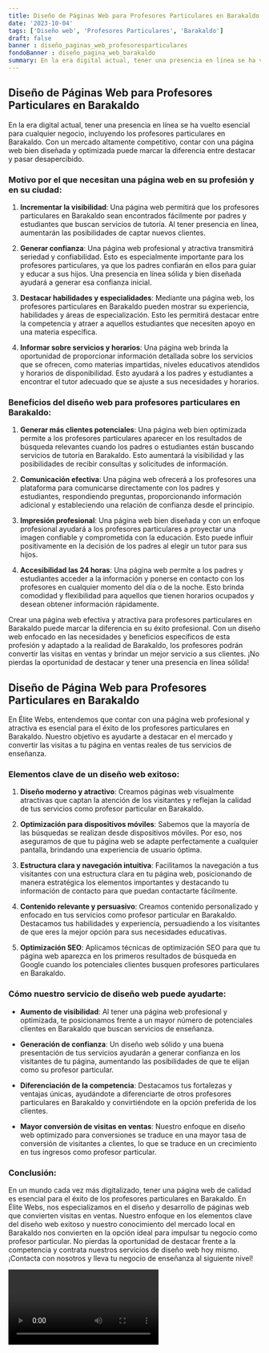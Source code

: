 ```yaml
---
title: Diseño de Páginas Web para Profesores Particulares en Barakaldo
date: '2023-10-04'
tags: ['Diseño web', 'Profesores Particulares', 'Barakaldo']
draft: false
banner : diseño_paginas_web_profesoresparticulares
fondoBanner : diseño_pagina_web_barakaldo
summary: En la era digital actual, tener una presencia en línea se ha vuelto esencial para cualquier negocio, incluyendo los profesores particulares en Barakaldo. Con un mercado altamente competitivo, contar con una página web bien diseñada y optimizada puede marcar la diferencia entre destacar y pasar desapercibido.
---
```


## Diseño de Páginas Web para Profesores Particulares en Barakaldo

En la era digital actual, tener una presencia en línea se ha vuelto esencial para cualquier negocio, incluyendo los profesores particulares en Barakaldo. Con un mercado altamente competitivo, contar con una página web bien diseñada y optimizada puede marcar la diferencia entre destacar y pasar desapercibido.

### Motivo por el que necesitan una página web en su profesión y en su ciudad:

1. **Incrementar la visibilidad**: Una página web permitirá que los profesores particulares en Barakaldo sean encontrados fácilmente por padres y estudiantes que buscan servicios de tutoría. Al tener presencia en línea, aumentarán las posibilidades de captar nuevos clientes.

2. **Generar confianza**: Una página web profesional y atractiva transmitirá seriedad y confiabilidad. Esto es especialmente importante para los profesores particulares, ya que los padres confiarán en ellos para guiar y educar a sus hijos. Una presencia en línea sólida y bien diseñada ayudará a generar esa confianza inicial.

3. **Destacar habilidades y especialidades**: Mediante una página web, los profesores particulares en Barakaldo pueden mostrar su experiencia, habilidades y áreas de especialización. Esto les permitirá destacar entre la competencia y atraer a aquellos estudiantes que necesiten apoyo en una materia específica.

4. **Informar sobre servicios y horarios**: Una página web brinda la oportunidad de proporcionar información detallada sobre los servicios que se ofrecen, como materias impartidas, niveles educativos atendidos y horarios de disponibilidad. Esto ayudará a los padres y estudiantes a encontrar el tutor adecuado que se ajuste a sus necesidades y horarios.

### Beneficios del diseño web para profesores particulares en Barakaldo:

1. **Generar más clientes potenciales**: Una página web bien optimizada permite a los profesores particulares aparecer en los resultados de búsqueda relevantes cuando los padres o estudiantes están buscando servicios de tutoría en Barakaldo. Esto aumentará la visibilidad y las posibilidades de recibir consultas y solicitudes de información.

2. **Comunicación efectiva**: Una página web ofrecerá a los profesores una plataforma para comunicarse directamente con los padres y estudiantes, respondiendo preguntas, proporcionando información adicional y estableciendo una relación de confianza desde el principio.

3. **Impresión profesional**: Una página web bien diseñada y con un enfoque profesional ayudará a los profesores particulares a proyectar una imagen confiable y comprometida con la educación. Esto puede influir positivamente en la decisión de los padres al elegir un tutor para sus hijos.

4. **Accesibilidad las 24 horas**: Una página web permite a los padres y estudiantes acceder a la información y ponerse en contacto con los profesores en cualquier momento del día o de la noche. Esto brinda comodidad y flexibilidad para aquellos que tienen horarios ocupados y desean obtener información rápidamente.

Crear una página web efectiva y atractiva para profesores particulares en Barakaldo puede marcar la diferencia en su éxito profesional. Con un diseño web enfocado en las necesidades y beneficios específicos de esta profesión y adaptado a la realidad de Barakaldo, los profesores podrán convertir las visitas en ventas y brindar un mejor servicio a sus clientes. ¡No pierdas la oportunidad de destacar y tener una presencia en línea sólida!

<GifSeo />

<Cta />

## Diseño de Página Web para Profesores Particulares en Barakaldo

En Élite Webs, entendemos que contar con una página web profesional y atractiva es esencial para el éxito de los profesores particulares en Barakaldo. Nuestro objetivo es ayudarte a destacar en el mercado y convertir las visitas a tu página en ventas reales de tus servicios de enseñanza. 

### Elementos clave de un diseño web exitoso:

1. **Diseño moderno y atractivo**: Creamos páginas web visualmente atractivas que captan la atención de los visitantes y reflejan la calidad de tus servicios como profesor particular en Barakaldo.

2. **Optimización para dispositivos móviles**: Sabemos que la mayoría de las búsquedas se realizan desde dispositivos móviles. Por eso, nos aseguramos de que tu página web se adapte perfectamente a cualquier pantalla, brindando una experiencia de usuario óptima.

3. **Estructura clara y navegación intuitiva**: Facilitamos la navegación a tus visitantes con una estructura clara en tu página web, posicionando de manera estratégica los elementos importantes y destacando tu información de contacto para que puedan contactarte fácilmente.

4. **Contenido relevante y persuasivo**: Creamos contenido personalizado y enfocado en tus servicios como profesor particular en Barakaldo. Destacamos tus habilidades y experiencia, persuadiendo a los visitantes de que eres la mejor opción para sus necesidades educativas.

5. **Optimización SEO**: Aplicamos técnicas de optimización SEO para que tu página web aparezca en los primeros resultados de búsqueda en Google cuando los potenciales clientes busquen profesores particulares en Barakaldo.

### Cómo nuestro servicio de diseño web puede ayudarte:

- **Aumento de visibilidad**: Al tener una página web profesional y optimizada, te posicionamos frente a un mayor número de potenciales clientes en Barakaldo que buscan servicios de enseñanza.

- **Generación de confianza**: Un diseño web sólido y una buena presentación de tus servicios ayudarán a generar confianza en los visitantes de tu página, aumentando las posibilidades de que te elijan como su profesor particular.

- **Diferenciación de la competencia**: Destacamos tus fortalezas y ventajas únicas, ayudándote a diferenciarte de otros profesores particulares en Barakaldo y convirtiéndote en la opción preferida de los clientes.

- **Mayor conversión de visitas en ventas**: Nuestro enfoque en diseño web optimizado para conversiones se traduce en una mayor tasa de conversión de visitantes a clientes, lo que se traduce en un crecimiento en tus ingresos como profesor particular.

### Conclusión:

En un mundo cada vez más digitalizado, tener una página web de calidad es esencial para el éxito de los profesores particulares en Barakaldo. En Élite Webs, nos especializamos en el diseño y desarrollo de páginas web que convierten visitas en ventas. Nuestro enfoque en los elementos clave del diseño web exitoso y nuestro conocimiento del mercado local en Barakaldo nos convierten en la opción ideal para impulsar tu negocio como profesor particular. No pierdas la oportunidad de destacar frente a la competencia y contrata nuestros servicios de diseño web hoy mismo. ¡Contacta con nosotros y lleva tu negocio de enseñanza al siguiente nivel!

<Video />

<CtaBot job='Profesores Particulares' city='Barakaldo'/>

<Gmaps query='Barakaldo+españa+maps' />